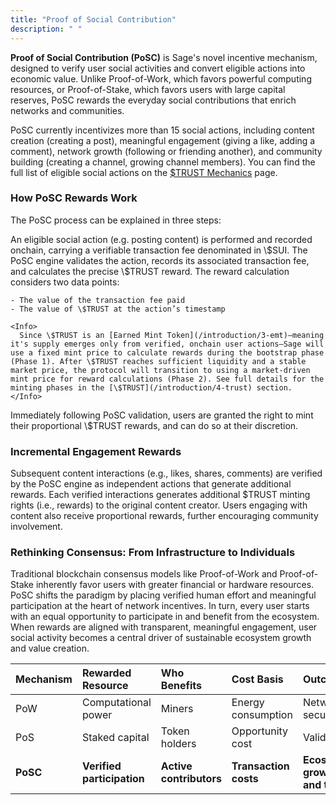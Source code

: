 ```yaml
---
title: "Proof of Social Contribution"
description: " "
---
```


**Proof of Social Contribution (PoSC)** is Sage's novel incentive mechanism, designed to verify user social activities and convert eligible actions into economic value. Unlike Proof-of-Work, which favors powerful computing resources, or Proof-of-Stake, which favors users with large capital reserves, PoSC rewards the everyday social contributions that enrich networks and communities.

PoSC currently incentivizes more than 15 social actions, including content creation (creating a post), meaningful engagement (giving a like, adding a comment), network growth (following or friending another), and community building (creating a channel, growing channel members). You can find the full list of eligible social actions on the [\$TRUST Mechanics](/architecture/7-trust-mechanics) page.

### How PoSC Rewards Work

The PoSC process can be explained in three steps:

<Steps>
  <Step title="User Action (Onchain)" iconType="solid">
    An eligible social action (e.g. posting content) is performed and recorded onchain, carrying a verifiable transaction fee denominated in \$SUI.
  </Step>
  <Step title="Reward Calculation (PoSC Evaluation)">
    The PoSC engine validates the action, records its associated transaction fee, and calculates the precise \$TRUST reward. The reward calculation considers two data points:

    - The value of the transaction fee paid
    - The value of \$TRUST at the action’s timestamp

    <Info>
      Since \$TRUST is an [Earned Mint Token](/introduction/3-emt)—meaning it's supply emerges only from verified, onchain user actions—Sage will use a fixed mint price to calculate rewards during the bootstrap phase (Phase 1). After \$TRUST reaches sufficient liquidity and a stable market price, the protocol will transition to using a market-driven mint price for reward calculations (Phase 2). See full details for the minting phases in the [\$TRUST](/introduction/4-trust) section.
    </Info>
  </Step>
  <Step title="Reward Minting">
    Immediately following PoSC validation, users are granted the right to mint their proportional \$TRUST rewards, and can do so at their discretion.
  </Step>
</Steps>

### **Incremental Engagement Rewards**

Subsequent content interactions (e.g., likes, shares, comments) are verified by the PoSC engine as independent actions that generate additional rewards. Each verified interactions generates additional \$TRUST minting rights (i.e., rewards) to the original content creator. Users engaging with content also receive proportional rewards, further encouraging community involvement.

### Rethinking Consensus: From Infrastructure to Individuals

Traditional blockchain consensus models like Proof-of-Work and Proof-of-Stake inherently favor users with greater financial or hardware resources. PoSC shifts the paradigm by placing verified human effort and meaningful participation at the heart of network incentives. In turn, every user starts with an equal opportunity to participate in and benefit from the ecosystem. When rewards are aligned with transparent, meaningful engagement, user social activity becomes a central driver of sustainable ecosystem growth and value creation.

| Mechanism | Rewarded Resource          | Who Benefits            | Cost Basis            | Outcome                        |
| :-------- | :------------------------- | :---------------------- | :-------------------- | :----------------------------- |
| PoW       | Computational power        | Miners                  | Energy consumption    | Network security               |
| PoS       | Staked capital             | Token holders           | Opportunity cost      | Validation                     |
| **PoSC**  | **Verified participation** | **Active contributors** | **Transaction costs** | **Ecosystem growth and trust** |